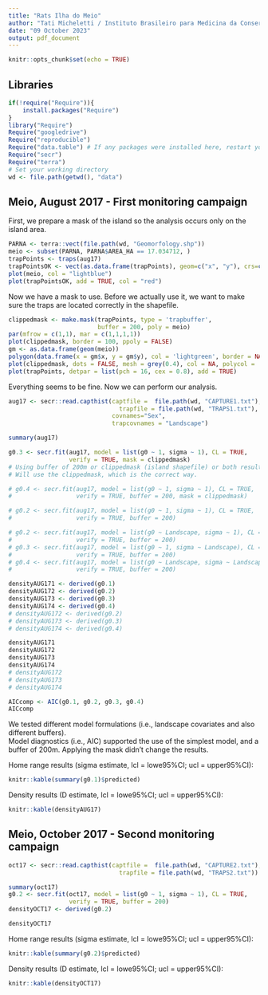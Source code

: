 ```yaml
---
title: "Rats Ilha do Meio"
author: "Tati Micheletti / Instituto Brasileiro para Medicina da Conservacao"
date: "09 October 2023"
output: pdf_document
---
```


```r
knitr::opts_chunk$set(echo = TRUE)
```

## Libraries

```r
if(!require("Require")){
    install.packages("Require")
}
library("Require")
Require("googledrive")
Require("reproducible")
Require("data.table") # If any packages were installed here, restart your session and re-run the code!
Require("secr")
Require("terra")
# Set your working directory
wd <- file.path(getwd(), "data")

```

## Meio, August 2017 - First monitoring campaign

First, we prepare a mask of the island so the analysis occurs only on the island area.

```r
PARNA <- terra::vect(file.path(wd, "Geomorfology.shp")) 
meio <- subset(PARNA, PARNA$AREA_HA == 17.034712, )
trapPoints <- traps(aug17)
trapPointsOK <- vect(as.data.frame(trapPoints), geom=c("x", "y"), crs=crs(meio), keepgeom=FALSE)
plot(meio, col = "lightblue")
plot(trapPointsOK, add = TRUE, col = "red")
```

Now we have a mask to use. Before we actually use it, we want to make sure the traps are located correctly in the shapefile.

```r
clippedmask <- make.mask(trapPoints, type = 'trapbuffer', 
                         buffer = 200, poly = meio)
par(mfrow = c(1,1), mar = c(1,1,1,1))
plot(clippedmask, border = 100, ppoly = FALSE)
gm <- as.data.frame(geom(meio))
polygon(data.frame(x = gm$x, y = gm$y), col = 'lightgreen', border = NA)
plot(clippedmask, dots = FALSE, mesh = grey(0.4), col = NA, polycol = 'blue', add = TRUE)
plot(trapPoints, detpar = list(pch = 16, cex = 0.8), add = TRUE)
```

Everything seems to be fine. Now we can perform our analysis.

```r

aug17 <- secr::read.capthist(captfile =  file.path(wd, "CAPTURE1.txt"),
                               trapfile = file.path(wd, "TRAPS1.txt"), 
                             covnames="Sex", 
                             trapcovnames = "Landscape")

summary(aug17)

g0.3 <- secr.fit(aug17, model = list(g0 ~ 1, sigma ~ 1), CL = TRUE,
                 verify = TRUE, mask = clippedmask)
# Using buffer of 200m or clippedmask (island shapefile) or both resulted in the exact same results and AIC 
# Will use the clippedmask, which is the correct way.

# g0.4 <- secr.fit(aug17, model = list(g0 ~ 1, sigma ~ 1), CL = TRUE,
#                  verify = TRUE, buffer = 200, mask = clippedmask)

# g0.2 <- secr.fit(aug17, model = list(g0 ~ 1, sigma ~ 1), CL = TRUE,
#                  verify = TRUE, buffer = 200)

# g0.2 <- secr.fit(aug17, model = list(g0 ~ Landscape, sigma ~ 1), CL = TRUE,
#                  verify = TRUE, buffer = 200)
# g0.3 <- secr.fit(aug17, model = list(g0 ~ 1, sigma ~ Landscape), CL = TRUE,
#                  verify = TRUE, buffer = 200)
# g0.4 <- secr.fit(aug17, model = list(g0 ~ Landscape, sigma ~ Landscape), CL = TRUE,
#                  verify = TRUE, buffer = 200)

densityAUG171 <- derived(g0.1)
densityAUG172 <- derived(g0.2)
densityAUG173 <- derived(g0.3)
densityAUG174 <- derived(g0.4)
# densityAUG172 <- derived(g0.2)
# densityAUG173 <- derived(g0.3)
# densityAUG174 <- derived(g0.4)

densityAUG171
densityAUG172
densityAUG173
densityAUG174
# densityAUG172
# densityAUG173
# densityAUG174

AICcomp <- AIC(g0.1, g0.2, g0.3, g0.4)
AICcomp
```

We tested different model formulations (i.e., landscape covariates and also different buffers).  
Model diagnostics (i.e., AIC) supported the use of the simplest model, and a buffer of 200m. Applying 
the mask didn't change the results.

Home range results (sigma estimate, lcl = lowe95%CI; ucl = upper95%CI):
```r
knitr::kable(summary(g0.1)$predicted)
```

Density results (D estimate, lcl = lowe95%CI; ucl = upper95%CI):
```r
knitr::kable(densityAUG17)
```

## Meio, October 2017 - Second monitoring campaign

```r
oct17 <- secr::read.capthist(captfile =  file.path(wd, "CAPTURE2.txt"),
                               trapfile = file.path(wd, "TRAPS2.txt"))

summary(oct17)
g0.2 <- secr.fit(oct17, model = list(g0 ~ 1, sigma ~ 1), CL = TRUE,
                 verify = TRUE, buffer = 200)
densityOCT17 <- derived(g0.2)

densityOCT17
```

Home range results (sigma estimate, lcl = lowe95%CI; ucl = upper95%CI):
```r
knitr::kable(summary(g0.2)$predicted)
```

Density results (D estimate, lcl = lowe95%CI; ucl = upper95%CI):
```r
knitr::kable(densityOCT17)
```
